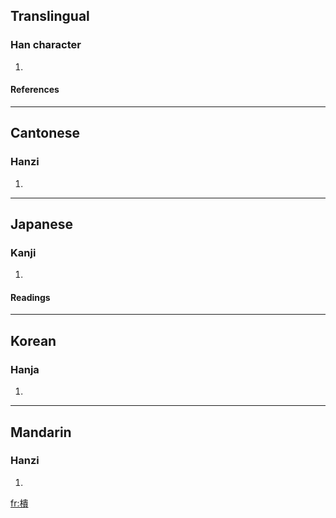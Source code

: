 ==Translingual==
===Han character===
{{Han char|rn=75|rad=木|as=12|sn=16|four=4798<sub>6</sub>|canj=木中一金 (DLMC)}}
# {{defn|Han|sort=木12}}
====References====
{{Han ref|kx=0552.020|dkj=15498|dj=0940.070|hdz=21292.010|uh=6A3B|ud=27195|bh=E9CC|bd=59852}}

----
==Cantonese==
===Hanzi===
{{yue-hanzi|jyut=|y=gwai6}}
# {{defn|Cantonese}}

----
==Japanese==
===Kanji===
{{ja-kanji|grade=|rs=木12}}
# {{defn|Japanese}} 
====Readings====
{{ja-readings|on=[[き]] (ki), [[ぎ]] (gi)|kun=}}

----
==Korean==
===Hanja===
{{ko-hanja|hangeul=궤|eumhun=|rv=gwe|mr=kwe|y=kwey}}
# {{defn|Korean}}

----
==Mandarin==
===Hanzi===
{{cmn-hanzi|pin=[[kùi]] (kui4)|wg=k'uei<sup>4</sup>}}
# {{defn|Mandarin}}

[[fr:樻]]